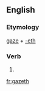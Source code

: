 ==English==

===Etymology===
[[gaze]] + [[-eth]]

===Verb===
{{infl|en|verb form}}

# {{archaic third-person singular of|gaze}}

[[fr:gazeth]]